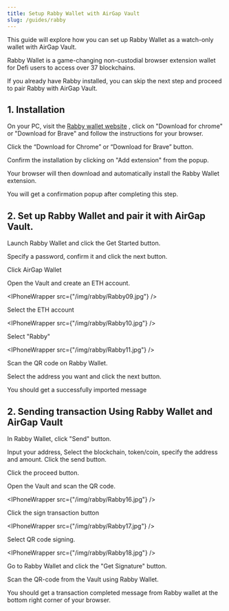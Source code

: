 ```yaml
---
title: Setup Rabby Wallet with AirGap Vault
slug: /guides/rabby
---
```



This guide will explore how you can set up Rabby Wallet as a watch-only wallet with AirGap Vault.

Rabby Wallet is a game-changing non-custodial browser extension wallet for Defi users to access over 37 blockchains.

If you already have Rabby installed, you can skip the next step and proceed to pair Rabby with AirGap Vault.

## 1. Installation

On your PC, visit the [Rabby wallet website](https://rabby.io/) , click on "Download for chrome" or "Download for Brave" and follow the instructions for your browser.

<BrowserWindow url="extension://rabby">

<DynamicImage src="/img/rabby/Rabby01.png" alt="Rabby Wallet" />

</BrowserWindow>

Click the “Download for Chrome” or “Download for Brave” button.

<BrowserWindow url="extension://rabby">

<DynamicImage src="/img/rabby/Rabby02.png" alt="Rabby Wallet" />

</BrowserWindow>

Confirm the installation by clicking on "Add extension" from the popup.

<BrowserWindow url="extension://rabby">

<DynamicImage src="/img/rabby/Rabby03.png" alt="Rabby Wallet" />

</BrowserWindow>

Your browser will then download and automatically install the Rabby Wallet extension.

You will get a confirmation popup after completing this step.

## 2. Set up Rabby Wallet and pair it with AirGap Vault.

Launch Rabby Wallet and click the Get Started button.

<BrowserWindow url="extension://rabby">

<DynamicImage src="/img/rabby/Rabby04.png" alt="Rabby Wallet" />

</BrowserWindow>

Specify a password, confirm it and click the next button.

<BrowserWindow url="extension://rabby">

<DynamicImage src="/img/rabby/Rabby05.png" alt="Rabby Wallet" />

</BrowserWindow>

Click AirGap Wallet

<BrowserWindow url="extension://rabby">

<DynamicImage src="/img/rabby/Rabby06.png" alt="Rabby Wallet" />

</BrowserWindow>

Open the Vault and create an ETH account.

<IPhoneWrapper src={"/img/rabby/Rabby09.jpg"} />

Select the ETH account

<IPhoneWrapper src={"/img/rabby/Rabby10.jpg"} />

Select "Rabby"

<IPhoneWrapper src={"/img/rabby/Rabby11.jpg"} />

Scan the QR code on Rabby Wallet.

<BrowserWindow url="extension://rabby">

<DynamicImage src="/img/rabby/Rabby07.png" alt="Rabby Wallet" />

</BrowserWindow>

Select the address you want and click the next button.

<BrowserWindow url="extension://rabby">

<DynamicImage src="/img/rabby/Rabby08.png" alt="Rabby Wallet" />

</BrowserWindow>

You should get a successfully imported message

<BrowserWindow url="extension://rabby">

<DynamicImage src="/img/rabby/Rabby12.png" alt="Rabby Wallet" />

</BrowserWindow>

## 2. Sending transaction Using Rabby Wallet and AirGap Vault

In Rabby Wallet, click "Send" button.

<BrowserWindow url="extension://rabby">

<DynamicImage src="/img/rabby/Rabby13.png" alt="Rabby Wallet" />

</BrowserWindow>

Input your address, Select the blockchain, token/coin, specify the address and amount.
Click the send button.

<BrowserWindow url="extension://rabby">

<DynamicImage src="/img/rabby/Rabby14.png" alt="Rabby Wallet" />

</BrowserWindow>

Click the proceed button.

<BrowserWindow url="extension://rabby">

<DynamicImage src="/img/rabby/Rabby15.png" alt="Rabby Wallet" />

</BrowserWindow>

Open the Vault and scan the QR code.

<IPhoneWrapper src={"/img/rabby/Rabby16.jpg"} />

Click the sign transaction button

<IPhoneWrapper src={"/img/rabby/Rabby17.jpg"} />

Select QR code signing.

<IPhoneWrapper src={"/img/rabby/Rabby18.jpg"} />

Go to Rabby Wallet and click the "Get Signature" button.

<BrowserWindow url="extension://rabby">

<DynamicImage src="/img/rabby/Rabby19.png" alt="Rabby Wallet" />

</BrowserWindow>

Scan the QR-code from the Vault using Rabby Wallet.

<BrowserWindow url="extension://rabby">

<DynamicImage src="/img/rabby/Rabby20.png" alt="Rabby Wallet" />

</BrowserWindow>

You should get a transaction completed message from Rabby wallet at the bottom right corner of your browser.

<DynamicImage src="/img/rabby/Rabby21.png" alt="Rabby Wallet" />
